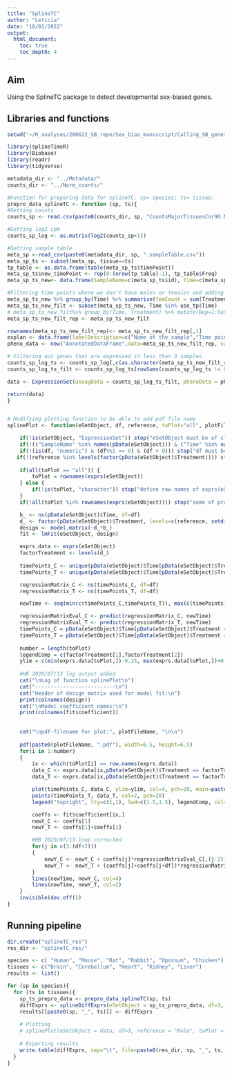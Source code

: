 ```yaml
---
title: "SplineTC"
author: "Leticia"
date: "18/01/2022"
output:
  html_document: 
    toc: true
    toc_depth: 4
---
```

## Aim

Using the SplineTC package to detect developmental sex-biased genes.

## Libraries and functions 

```r
setwd("~/R_analyses/280622_SB_repo/Sex_bias_manuscript/Calling_SB_genes")

library(splineTimeR)
library(Biobase)
library(readr)
library(tidyverse)

metadata_dir <- "../Metadata/"
counts_dir <- "../Norm_counts/"

#Function for preparing data for splineTC. sp= species; ts= tissue.
prepro_data_splineTC <- function (sp, ts){
#Getting counts
counts_sp <- read.csv(paste0(counts_dir, sp, "CountsMajorTissuesCor90.Norm.txt"), row.names=1, sep="")

#Getting log2 cpm
counts_sp_log <- as.matrix(log2(counts_sp+1))

#Getting sample table
meta_sp <-read_csv(paste0(metadata_dir, sp, ".sampleTable.csv"))
meta_sp_ts <- subset(meta_sp, tissue==ts)
tp_table <- as.data.frame(table(meta_sp_ts$timePoint))
meta_sp_ts$new_timePoint <- rep(0:(nrow(tp_table)-1), tp_table$Freq)
meta_sp_ts_new<- data.frame(SampleName=c(meta_sp_ts$id), Time=c(meta_sp_ts$new_timePoint), Treatment=c(meta_sp_ts$sex))

#Filtering time points where we don't have males or females and adding numbers to the replicates
meta_sp_ts_new %>% group_by(Time) %>% summarise(femCount = sum(Treatment == "Female"), maleCount = sum(Treatment == "Male"))%>% filter(femCount != 0 & maleCount != 0)%>% dplyr::select(Time)->use_tp
meta_sp_ts_new_filt <- subset(meta_sp_ts_new, Time %in% use_tp$Time)
# meta_sp_ts_new_filt%>% group_by(Time, Treatment) %>% mutate(Rep=1:length(Treatment))%>% as.data.frame() -> meta_sp_ts_new_filt_rep
meta_sp_ts_new_filt_rep <- meta_sp_ts_new_filt

rownames(meta_sp_ts_new_filt_rep)<- meta_sp_ts_new_filt_rep[,1]
explan <- data.frame(labelDescription=c("Name of the sample","Time point","Sex"),row.names=c("SampleName", "Time", "Treatment"))
pheno_data <- new("AnnotatedDataFrame",data=meta_sp_ts_new_filt_rep, varMetadata=explan)

# Filtering out genes that are expressed in less than 3 samples
counts_sp_log_ts <- counts_sp_log[,c(as.character(meta_sp_ts_new_filt_rep$SampleName))]
counts_sp_log_ts_filt <- counts_sp_log_ts[rowSums(counts_sp_log_ts != 0) > 2, ]

data <- ExpressionSet(assayData = counts_sp_log_ts_filt, phenoData = pheno_data)

return(data)
}


# Modifying plotting function to be able to add pdf file name
splinePlot <- function(eSetObject, df, reference, toPlot="all", plotFileName) {

	if(!is(eSetObject, "ExpressionSet")) stop("eSetObject must be of class ExpressionSet")
	if(!(("SampleName" %in% names(pData(eSetObject))) & ("Time" %in% names(pData(eSetObject))) & ("Treatment" %in% names(pData(eSetObject))))) stop("eSetObject has to include SampleName, Time and Treatment columns in phenotypic data")
	if(!(is(df, "numeric") & (df%%1 == 0) & (df > 0))) stop("df must be integer > 0")
   if(!(reference %in% levels(factor(pData(eSetObject)$Treatment)))) stop("define valid reference group")
   
	if(all(toPlot == "all")) {
		toPlot = rownames(exprs(eSetObject))
	} else {
		if(!is(toPlot, "character")) stop("define row names of exprs(eSetObject) to plot")
	}
	if(!all(toPlot %in% rownames(exprs(eSetObject)))) stop("some of provided names for plotting are not included in eSetObject")

	b_ <- ns(pData(eSetObject)$Time, df=df)
	d_ <- factor(pData(eSetObject)$Treatment, levels=c(reference, setdiff(levels(factor(pData(eSetObject)$Treatment)), reference)))
	design <- model.matrix(~d_*b_)
	fit <- lmFit(eSetObject, design)

	exprs.data <- exprs(eSetObject)
	factorTreatment <- levels(d_)
	
	timePoints_C <- unique(pData(eSetObject)$Time[pData(eSetObject)$Treatment == factorTreatment[1]])
	timePoints_T <- unique(pData(eSetObject)$Time[pData(eSetObject)$Treatment == factorTreatment[2]])

	regressionMatrix_C <- ns(timePoints_C, df=df)  
	regressionMatrix_T <- ns(timePoints_T, df=df)  

	newTime <- seq(min(c(timePoints_C,timePoints_T)), max(c(timePoints_C,timePoints_T)), length.out=101)

	regressionMatrixEval_C <- predict(regressionMatrix_C, newTime) 
	regressionMatrixEval_T <- predict(regressionMatrix_T, newTime)
	timePoints_C = pData(eSetObject)$Time[pData(eSetObject)$Treatment == factorTreatment[1]]
	timePoints_T = pData(eSetObject)$Time[pData(eSetObject)$Treatment == factorTreatment[2]]
	
	number = length(toPlot)
	legendComp = c(factorTreatment[1],factorTreatment[2])
	ylim = c(min(exprs.data[toPlot,])-0.25, max(exprs.data[toPlot,])+0.25)
	
	#HB 2020/07/13 log output added
	cat("\nLog of function splinePlot\n")
	cat("--------------------------\n")
	cat("Header of design matrix used for model fit:\n")
	print(colnames(design))
	cat("\nModel coefficient names:\n")
	print(colnames(fit$coefficient))
	
	
	cat("\npdf-filename for plot:", plotFileName, "\n\n")
	
	pdf(paste0(plotFileName, ".pdf"), width=6.5, height=6.5)
	for(i in 1:number)
	{
		ix <- which(toPlot[i] == row.names(exprs.data))
		data_C <- exprs.data[ix,pData(eSetObject)$Treatment == factorTreatment[1]]
		data_T <- exprs.data[ix,pData(eSetObject)$Treatment == factorTreatment[2]]

		plot(timePoints_C, data_C, ylim=ylim, col=4, pch=20, main=paste(toPlot[i], sep="\n"), xlab="time", ylab="expression")
		points(timePoints_T, data_T, col=2, pch=20)
		legend("topright", lty=c(1,1), lwd=c(1.5,1.5), legendComp, col=c(4,2))

		coeffs <- fit$coefficient[ix,]
		newY_C <- coeffs[1]
		newY_T <- coeffs[1]+coeffs[2]

		#HB 2020/07/13 loop corrected
		for(j in c(3:(df+2)))
		{
			newY_C <- newY_C + coeffs[j]*regressionMatrixEval_C[,(j-2)]
			newY_T <- newY_T + (coeffs[j]+coeffs[j+df])*regressionMatrixEval_T[,(j-2)]
		}
		lines(newTime, newY_C, col=4)
		lines(newTime, newY_T, col=2)
	}
	invisible(dev.off())
}
```

## Running pipeline

```r
dir.create("splineTC_res")
res_dir <- "splineTC_res/"

species <- c( "Human", "Mouse", "Rat", "Rabbit", "Opossum", "Chicken")
tissues <- c("Brain", "Cerebellum", "Heart", "Kidney", "Liver")
results <- list()

for (sp in species){
  for (ts in tissues){
    sp_ts_prepro_data <- prepro_data_splineTC(sp, ts)
    diffExprs <- splineDiffExprs(eSetObject = sp_ts_prepro_data, df=3, cutoff.adj.pVal = 0.05, reference="Male", intercept = TRUE)
    results[[paste0(sp, "_", ts)]] <- diffExprs
    
    # Plotting
    # splinePlot(eSetObject = data, df=3, reference = "Male", toPlot = rownames(diffExprs[diffExprs$adj.P.Val<0.05,]), plotFileName= paste0(res_dir, sp, "_", ts))
    
    # Exporting results
    write.table(diffExprs, sep="\t", file=paste0(res_dir, sp, "_", ts, ".txt"), quote=FALSE)
  }
}
```
